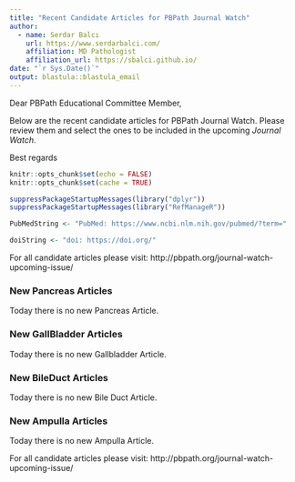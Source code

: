 ```yaml
---
title: "Recent Candidate Articles for PBPath Journal Watch"
author:
  - name: Serdar Balcı 
    url: https://www.serdarbalci.com/
    affiliation: MD Pathologist
    affiliation_url: https://sbalci.github.io/
date: "`r Sys.Date()`"
output: blastula::blastula_email 
--- 
```


Dear PBPath Educational Committee Member,

Below are the recent candidate articles for PBPath Journal Watch. Please review them and select the ones to be included in the upcoming *Journal Watch*. 


Best regards


```r
knitr::opts_chunk$set(echo = FALSE)
knitr::opts_chunk$set(cache = TRUE)
```

```r
suppressPackageStartupMessages(library("dplyr"))
suppressPackageStartupMessages(library("RefManageR"))
```


```r
PubMedString <- "PubMed: https://www.ncbi.nlm.nih.gov/pubmed/?term="

doiString <- "doi: https://doi.org/"

```




For all candidate articles please visit: http://pbpath.org/journal-watch-upcoming-issue/


### New Pancreas Articles


Today there is no new Pancreas Article.


### New GallBladder Articles


Today there is no new Gallbladder Article.


### New BileDuct Articles


Today there is no new Bile Duct Article.


### New Ampulla Articles


Today there is no new Ampulla Article.




For all candidate articles please visit: http://pbpath.org/journal-watch-upcoming-issue/


